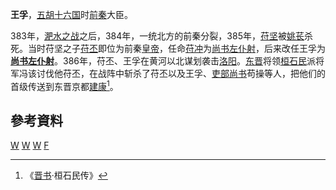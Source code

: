 {{for|刘宋人物王孚|王孚 (刘宋)}}
'''王孚'''{{BD|？||386年|}}，[[五胡十六国|五胡十六国]]时[[前秦|前秦]]大臣。

383年，[[淝水之战|淝水之战]]之后，384年，一统北方的前秦分裂，385年，[[苻坚|苻坚]]被[[姚苌|姚苌]]杀死。当时苻坚之子[[苻丕|苻丕]]即位为前秦[[皇帝|皇帝]]，任命[[苻冲|苻冲]]为[[尚书左仆射|尚书左仆射]]，后来改任王孚为'''[[尚书左仆射|尚书左仆射]]'''。386年，苻丕、王孚在黄河以北谋划袭击[[洛阳|洛阳]]。[[东晋|东晋]]将领[[桓石民|桓石民]]派将军冯该讨伐他苻丕，在战阵中斩杀了苻丕以及王孚、[[吏部尚书|吏部尚书]]苟操等人，把他们的首级传送到东晋京都[[建康|建康]]<ref>《[[晋书|晋书]]·桓石民传》</ref>。
== 參考資料 ==
{{reflist}}
[[Category:前秦官员|W]]
[[Category:五胡十六國被殺害人物|W]]
[[Category:晉朝戰爭身亡者|W]]
[[Category:王姓|F]]
